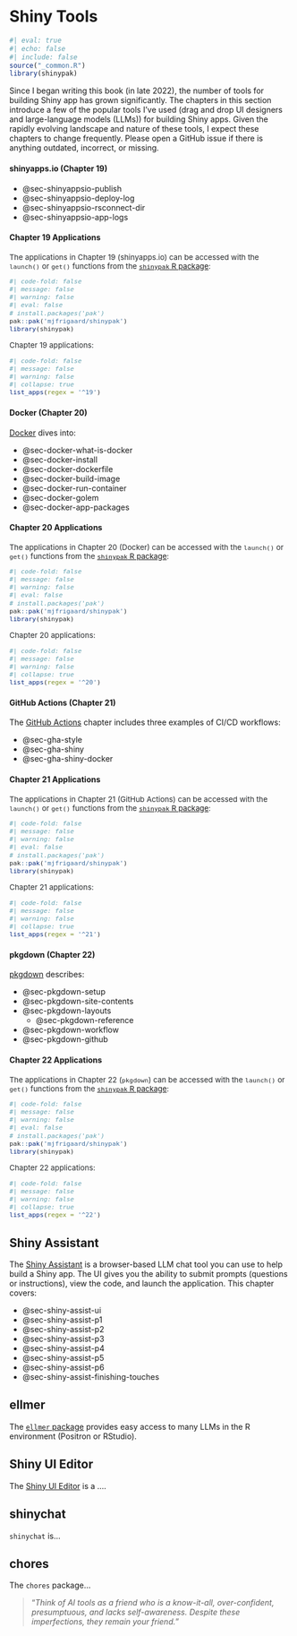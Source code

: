# Shiny Tools {#sec-shiny-toolbox .unnumbered}

```r
#| eval: true 
#| echo: false 
#| include: false
source("_common.R")
library(shinypak)
```

Since I began writing this book (in late 2022), the number of tools for building Shiny app has grown significantly. The chapters in this section introduce a few of the popular tools I've used (drag and drop UI designers and large-language models (LLMs)) for building Shiny apps. Given the rapidly evolving landscape and nature of these tools, I expect these chapters to change frequently. Please open a GitHub issue if there is anything outdated, incorrect, or missing.

:::: {.callout-tip collapse="true" title="Review Chapters 19 - 22"}

::: {.callout-note collapse='true'}

#### shinyapps.io (Chapter 19)

- @sec-shinyappsio-publish    
- @sec-shinyappsio-deploy-log   
- @sec-shinyappsio-rsconnect-dir    
- @sec-shinyappsio-app-logs   

:::: {.callout-tip collapse='true' appearance='default'}

#### Chapter 19 Applications

::: {style='font-size: 0.95em; color: #282b2d;'}

The applications in Chapter 19 (shinyapps.io) can be accessed with the `launch()` or `get()` functions from the [`shinypak` R package](https://mjfrigaard.github.io/shinypak/):

```r
#| code-fold: false 
#| message: false
#| warning: false
#| eval: false
# install.packages('pak')
pak::pak('mjfrigaard/shinypak')
library(shinypak)
```

Chapter 19 applications:
  
```r
#| code-fold: false 
#| message: false
#| warning: false
#| collapse: true
list_apps(regex = '^19')
```

::: 

::::

:::

::: {.callout-note collapse='true'}

#### Docker (Chapter 20)

[Docker](docker.qmd) dives into:

- @sec-docker-what-is-docker  
- @sec-docker-install     
- @sec-docker-dockerfile    
- @sec-docker-build-image   
- @sec-docker-run-container   
- @sec-docker-golem   
- @sec-docker-app-packages    

:::: {.callout-tip collapse='true' appearance='default'}

#### Chapter 20 Applications

::: {style='font-size: 0.95em; color: #282b2d;'}

The applications in Chapter 20 (Docker) can be accessed with the `launch()` or `get()` functions from the [`shinypak` R package](https://mjfrigaard.github.io/shinypak/):


```r
#| code-fold: false 
#| message: false
#| warning: false
#| eval: false
# install.packages('pak')
pak::pak('mjfrigaard/shinypak')
library(shinypak)
```

Chapter 20 applications:
  
```r
#| code-fold: false 
#| message: false
#| warning: false
#| collapse: true
list_apps(regex = '^20')
```

::: 

::::

:::

::: {.callout-note collapse='true'}

#### GitHub Actions (Chapter 21)

The [GitHub Actions](gha.qmd) chapter includes three examples of CI/CD workflows:

- @sec-gha-style    
- @sec-gha-shiny    
- @sec-gha-shiny-docker   

:::: {.callout-tip collapse='true' appearance='default'}

#### Chapter 21 Applications

::: {style='font-size: 0.95em; color: #282b2d;'}

The applications in Chapter 21 (GitHub Actions) can be accessed with the `launch()` or `get()` functions from the [`shinypak` R package](https://mjfrigaard.github.io/shinypak/):


```r
#| code-fold: false 
#| message: false
#| warning: false
#| eval: false
# install.packages('pak')
pak::pak('mjfrigaard/shinypak')
library(shinypak)
```

Chapter 21 applications:
  
```r
#| code-fold: false 
#| message: false
#| warning: false
#| collapse: true
list_apps(regex = '^21')
```

::: 

::::

:::

::: {.callout-note collapse='true'}

#### pkgdown (Chapter 22)

[pkgdown](pkgdown.qmd) describes:

- @sec-pkgdown-setup    
- @sec-pkgdown-site-contents            
- @sec-pkgdown-layouts      
    - @sec-pkgdown-reference      
- @sec-pkgdown-workflow       
- @sec-pkgdown-github     

:::: {.callout-tip collapse='true' appearance='default'}

#### Chapter 22 Applications

::: {style='font-size: 0.95em; color: #282b2d;'}

The applications in Chapter 22 (`pkgdown`) can be accessed with the `launch()` or `get()` functions from the [`shinypak` R package](https://mjfrigaard.github.io/shinypak/):


```r
#| code-fold: false 
#| message: false
#| warning: false
#| eval: false
# install.packages('pak')
pak::pak('mjfrigaard/shinypak')
library(shinypak)
```

Chapter 22 applications:
  
```r
#| code-fold: false 
#| message: false
#| warning: false
#| collapse: true
list_apps(regex = '^22')
```

::: 

::::

:::


::::


## Shiny Assistant

The [Shiny Assistant](https://gallery.shinyapps.io/assistant/) is a browser-based LLM chat tool you can use to help build a Shiny app. The UI gives you the ability to submit prompts (questions or instructions), view the code, and launch the application. This chapter covers: 

- @sec-shiny-assist-ui    
- @sec-shiny-assist-p1  
- @sec-shiny-assist-p2  
- @sec-shiny-assist-p3  
- @sec-shiny-assist-p4  
- @sec-shiny-assist-p5  
- @sec-shiny-assist-p6
- @sec-shiny-assist-finishing-touches

## ellmer

The [`ellmer` package](https://ellmer.tidyverse.org/) provides easy access to many LLMs in the R environment (Positron or RStudio).



## Shiny UI Editor

The [Shiny UI Editor](https://rstudio.github.io/shinyuieditor/) is a ....


## shinychat 

`shinychat` is...

## chores 

The `chores` package...


> "*Think of AI tools as a friend who is a know-it-all, over-confident, presumptuous, and lacks self-awareness. Despite these imperfections, they remain your friend.*"